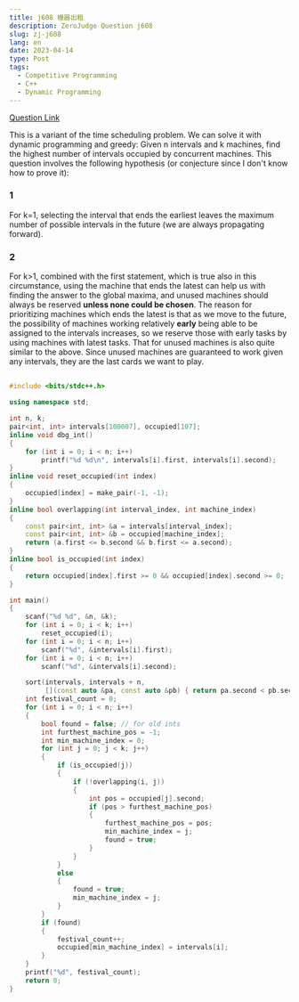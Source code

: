 ```yaml
---
title: j608 機器出租
description: ZeroJudge Question j608
slug: zj-j608
lang: en
date: 2023-04-14
type: Post
tags:
  - Competitive Programming
  - C++
  - Dynamic Programming
---
```


[Question Link](https://zerojudge.tw/ShowProblem?problemid=j608)

This is a variant of the time scheduling problem. We can solve it with
dynamic programming and greedy:
Given n intervals and k machines, find the highest number of intervals
occupied by concurrent machines.
This question involves the following hypothesis (or conjecture since I don't
know how to prove it):

### 1

For k=1, selecting the interval that ends the earliest leaves the maximum
number of possible intervals in the future (we are always propagating
forward).

### 2

For k>1, combined with the first statement, which is true also in this
circumstance, using the machine that ends the latest can help us with finding
the answer to the global maxima, and unused machines should always be
reserved **unless none could be chosen**.
The reason for prioritizing machines which ends the latest is that as we move
to the future, the possibility of machines working relatively **early** being
able to be assigned to the intervals increases, so we reserve those with
early tasks by using machines with latest tasks.
That for unused machines is also quite similar to the above. Since unused
machines are guaranteed to work given any intervals, they are the last cards
we want to play.

##

```cpp:j608.cpp
#include <bits/stdc++.h>

using namespace std;

int n, k;
pair<int, int> intervals[100007], occupied[107];
inline void dbg_int()
{
    for (int i = 0; i < n; i++)
        printf("%d %d\n", intervals[i].first, intervals[i].second);
}
inline void reset_occupied(int index)
{
    occupied[index] = make_pair(-1, -1);
}
inline bool overlapping(int interval_index, int machine_index)
{
    const pair<int, int> &a = intervals[interval_index];
    const pair<int, int> &b = occupied[machine_index];
    return (a.first <= b.second && b.first <= a.second);
}
inline bool is_occupied(int index)
{
    return occupied[index].first >= 0 && occupied[index].second >= 0;
}

int main()
{
    scanf("%d %d", &n, &k);
    for (int i = 0; i < k; i++)
        reset_occupied(i);
    for (int i = 0; i < n; i++)
        scanf("%d", &intervals[i].first);
    for (int i = 0; i < n; i++)
        scanf("%d", &intervals[i].second);

    sort(intervals, intervals + n,
         [](const auto &pa, const auto &pb) { return pa.second < pb.second; });
    int festival_count = 0;
    for (int i = 0; i < n; i++)
    {
        bool found = false; // for old ints
        int furthest_machine_pos = -1;
        int min_machine_index = 0;
        for (int j = 0; j < k; j++)
        {
            if (is_occupied(j))
            {
                if (!overlapping(i, j))
                {
                    int pos = occupied[j].second;
                    if (pos > furthest_machine_pos)
                    {
                        furthest_machine_pos = pos;
                        min_machine_index = j;
                        found = true;
                    }
                }
            }
            else
            {
                found = true;
                min_machine_index = j;
            }
        }
        if (found)
        {
            festival_count++;
            occupied[min_machine_index] = intervals[i];
        }
    }
    printf("%d", festival_count);
    return 0;
}
```

